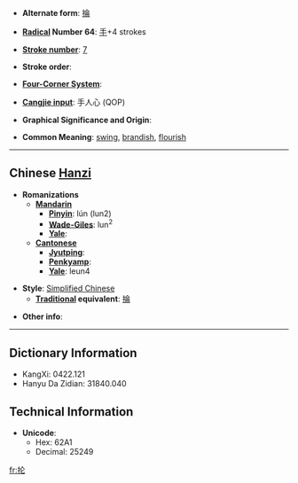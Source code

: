 * '''Alternate form''': [[掄]]

* '''[[Wiktionary:Chinese radical index| Radical]] Number 64''': [[Wiktionary:Chinese radical index 手|手]]+4 strokes

* '''[[Wiktionary:Chinese total strokes index|Stroke number]]''': [[Wiktionary:Chinese total strokes index 7|7]]

* '''Stroke order''': 

* '''[[Wiktionary:Chinese four corner index|Four-Corner System]]''': 

* '''[[Wiktionary:Chinese Cangjie index|Cangjie input]]''': 手人心 (QOP)

* '''Graphical Significance and Origin''': 

* '''Common Meaning''': [[swing]], [[brandish]], [[flourish]]

----

== Chinese [[Hanzi]] ==

* '''Romanizations'''
** '''[[Mandarin]]'''
*** '''[[Pinyin]]''': lún (lun2)
*** '''[[Wade-Giles]]''': lun<sup>2</sup>
*** '''[[Yale]]''': 
** '''[[Cantonese]]'''
*** '''[[Jyutping]]''':
*** '''[[Penkyamp]]''': 
*** '''[[Yale]]''': leun4

* '''Style''': [[Simplified Chinese]] 
** '''[[Traditional Chinese|Traditional]] equivalent''': [[掄]]

* '''Other info''': 

----

== Dictionary Information ==

* KangXi: 0422.121
* Hanyu Da Zidian: 31840.040

== Technical Information ==

* '''Unicode''':
** Hex: 62A1
** Decimal: 25249

[[fr:抡]]